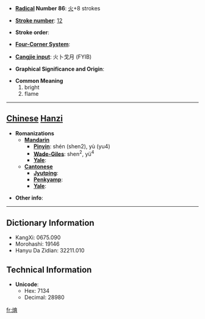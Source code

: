 * '''[[Wiktionary:Chinese radical index| Radical]] Number 86''': [[Wiktionary:Chinese radical index 火|火]]+8 strokes

* '''[[Wiktionary:Chinese total strokes index|Stroke number]]''': [[Wiktionary:Chinese total strokes index 12|12]]

* '''Stroke order''': 

* '''[[Wiktionary:Chinese four corner index|Four-Corner System]]''': 

* '''[[Wiktionary:Chinese Cangjie index|Cangjie input]]''': 火卜戈月 (FYIB)

* '''Graphical Significance and Origin''': 

* '''Common Meaning'''
*#bright
*# flame


----

== [[Chinese]] [[Hanzi]] ==

* '''Romanizations'''
** '''[[Mandarin]]'''
*** '''[[Pinyin]]''': shén (shen2), yù (yu4)
*** '''[[Wade-Giles]]''': shen<sup>2</sup>, yü<sup>4</sup>
*** '''[[Yale]]''': 
** '''[[Cantonese]]'''
*** '''[[Jyutping]]''':
*** '''[[Penkyamp]]''': 
*** '''[[Yale]]''': 

* '''Other info''': 

----

== Dictionary Information ==

* KangXi: 0675.090
* Morohashi: 19146
* Hanyu Da Zidian: 32211.010

== Technical Information ==

* '''Unicode''':
** Hex: 7134
** Decimal: 28980

[[fr:焴]]